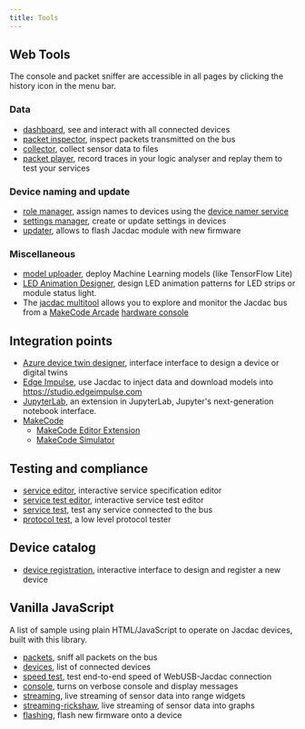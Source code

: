```yaml
---
title: Tools
---
```


## Web Tools

The console and packet sniffer are accessible in all pages by clicking the history icon in the menu bar.

### Data 

* [dashboard](/dashboard/), see and interact with all connected devices
* [packet inspector](/tools/packet-inspector/), inspect packets transmitted on the bus
* [collector](/tools/collector/), collect sensor data to files
* [packet player](/tools/player/), record traces in your logic analyser and replay them to test your services

### Device naming and update

* [role manager](/tools/role-manager/), assign names to devices using the [device namer service](/services/rolemanager/)
* [settings manager](/tools/settings-manager/), create or update settings in devices
* [updater](/tools/updater/), allows to flash Jacdac module with new firmware

### Miscellaneous

* [model uploader](/tools/model-uploader/), deploy Machine Learning models (like TensorFlow Lite)
* [LED Animation Designer](/tools/led-animation-designer/), design LED animation patterns for LED strips or module status light.
* The [jacdac multitool](https://github.com/microsoft/jacdac-multitool) allows you to explore and monitor the Jacdac bus from a [MakeCode Arcade](https://arcade.makecode.com) 
  [hardware console](https://arcade.makecode.com/hardware)

## Integration points

* [Azure device twin designer](/tools/azure-device-twin-designer/), interface interface to design a device or digital twins
* [Edge Impulse](/tools/edge-impulse/), use Jacdac to inject data and download models into https://studio.edgeimpulse.com
* [JupyterLab](/tools/jupyterlab/), an extension in JupyterLab, Jupyter's next-generation notebook interface.
* [MakeCode](/tools/makecode/)
  * [MakeCode Editor Extension](/tools/makecode-editor-extension/)
  * [MakeCode Simulator](/tools/makecode-sim/)

## Testing and compliance

* [service editor](/tools/service-editor/), interactive service specification editor
* [service test editor](/tools/service-test-editor/), interactive service test editor
* [service test](/tools/service-test), test any service connected to the bus
* [protocol test](/tools/prototest/), a low level protocol tester

## Device catalog

* [device registration](/tools/device-registration/), interactive interface to design and register a new device

## Vanilla JavaScript

A list of sample using plain HTML/JavaScript to operate on Jacdac devices, built with this library.

* [packets](./js/packets), sniff all packets on the bus
* [devices](./js/devices), list of connected devices
* [speed test](./js/devices?speed=1), test end-to-end speed of WebUSB-Jacdac connection
* [console](./js/console), turns on verbose console and display messages
* [streaming](./js/streaming), live streaming of sensor data into range widgets
* [streaming-rickshaw](./js/streaming-rickshaw), live streaming of sensor data into graphs
* [flashing](./js/flashing), flash new firmware onto a device
